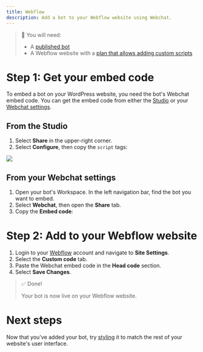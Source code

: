 ```yaml
---
title: Webflow
description: Add a bot to your Webflow website using Webchat.
---
```


> 🧩 You will need:
>
> * A [published bot](https://botpress.com/docs/botpress-quickstart)
> * A Webflow website with a [plan that allows adding custom scripts](https://webflow.com/pricing)

# Step 1: Get your embed code

To embed a bot on your WordPress website, you need the bot's Webchat embed code. You can get the embed code from either the [Studio](https://botpress.com/docs/interface) or your [Webchat settings](https://botpress.com/docs/webchat-v2).

## From the Studio

1. Select **Share** in the upper-right corner.
2. Select **Configure**, then copy the `script` tags:

<Image align="center" src="https://files.readme.io/fde8fb684e105e7dc3e04994924e40e5d2832cc3e1c5ca74efad7ce70fcbde4d-Screen_Shot_2025-03-20_at_10.16.22.png" />

## From your Webchat settings

1. Open your bot's Workspace. In the left navigation bar, find the bot you want to embed.
2. Select **Webchat**, then open the **Share** tab.
3. Copy the **Embed code**:

# Step 2: Add to your Webflow website

1. Login to your [Webflow](https://webflow.com/login) account and navigate to **Site Settings**.
2. Select the **Custom code** tab.
3. Paste the Webchat embed code in the **Head code** section.
4. Select **Save Changes**.

> ✅ Done!
>
> Your bot is now live on your Webflow website.

# Next steps

Now that you've added your bot, try [styling](https://botpress.com/docs/how-to-style-your-bot) it to match the rest of your website's user interface.
